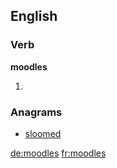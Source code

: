 ==English==

===Verb===
'''moodles'''

# {{third-person singular of|moodle}}

===Anagrams===
* [[sloomed#English|sloomed]]

[[de:moodles]]
[[fr:moodles]]